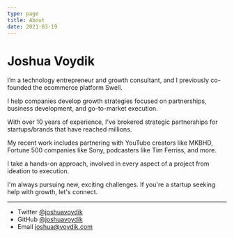 ```yaml
---
type: page
title: About
date: 2021-03-19
---
```


# Joshua Voydik

I’m a technology entrepreneur and growth consultant, and I previously co-founded the ecommerce platform Swell.

I help companies develop growth strategies focused on partnerships, business development, and go-to-market execution.

With over 10 years of experience, I've brokered strategic partnerships for startups/brands that have reached millions. 

My recent work includes partnering with YouTube creators like MKBHD, Fortune 500 companies like Sony, podcasters like Tim Ferriss, and more. 

I take a hands-on approach, involved in every aspect of a project from ideation to execution.

I'm always pursuing new, exciting challenges. If you're a startup seeking help with growth, let's connect. 

---

- Twitter [@joshuavoydik](https://twitter.com/joshuavoydik)
- GitHub [@joshuavoydik](https://github.com/joshuavoydik)
- Email joshua@voydik.com 